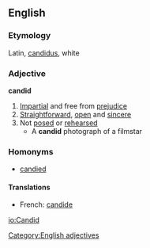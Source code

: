 ==English==
===Etymology===
Latin, [[candidus]], white

===Adjective===
'''candid'''
#[[Impartial]] and free from [[prejudice]]
#[[Straightforward]], [[open]] and [[sincere]]
#Not [[pose]]d or [[rehearse]]d
#* A '''candid''' photograph of a filmstar
===Homonyms===
*[[candied]]
====Translations====
*French: [[candide]]
[[Category:English adjectives]]

[[io:Candid]]
